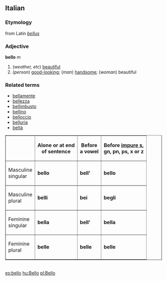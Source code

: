 ==Italian==
===Etymology===
from Latin ''[[bellus]]''
===Adjective===
'''bello''' ''m''

#(''weather, etc'') [[beautiful]]
#(''person'') [[good-looking]]; (''man'') [[handsome]]; (''woman'') beautiful

===Related terms===
*[[bellamente]]
*[[bellezza]]
*[[bellimbusto]]
*[[bellino]]
*[[belloccio]]
*[[belluria]]
*[[beltà]]

<table border="1" cellpadding="3" align=center>
<tr>
<th></th>
<th>Alone or at end<br>of sentence</th>
<th>Before<br>a vowel</th>
<th>Before [[impure s]],<br>gn, pn, ps, x or z</th>
</tr>
<tr>
<td>Masculine<br>singular</td>
<td>'''bello'''</td>
<td>'''bell' '''</td> <!--do not delete the space after the apostrophe-->
<td>'''bello'''</td>
</tr>
<tr>
<td>Masculine<br>plural</td>
<td>'''belli'''</td>
<td>'''bei'''</td>
<td>'''begli'''</td>
</tr>
<tr>
<td>Feminine<br>singular</td>
<td>'''bella'''</td>
<td>'''bell' '''</td>
<td>'''bella'''</td>
</tr>
<tr>
<td>Feminine<br>plural</td>
<td>'''belle'''</td>
<td>'''belle'''</td>
<td>'''belle'''</td>
</tr>
</table>
<br>

[[es:bello]]
[[hu:Bello]]
[[pl:Bello]]